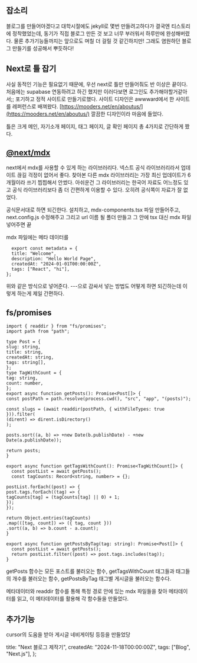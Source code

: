 ## 잡소리

블로그를 만들어야겠다고 대학시절에도 jekyll로 몇번 만들려고하다가 결국엔 티스토리에 정착했었는데, 동기가 직접 블로그 만든 것 보고 너무 부러워서 하루만에 완성해버렸다. 물론 추가기능들까지는 앞으로도 며칠 더 걸릴 것 같긴하지만! 그래도 염원하던 블로그 만들기를 성공해서 뿌듯하다!

## Next로 틀 잡기

사실 동적인 기능은 필요없기 때문에, 우선 next로 틀만 만들어줘도 반 이상은 끝이다. 처음에는 supabase 연동하려고 하긴 했지만 이러다보면 로그인도 추가해야할거같아서;; 포기하고 정적 사이트로 만들기로했다.
사이트 디자인은 awwward에서 한 사이트를 레퍼런스로 배껴왔다. [https://mooders.net/en/aboutus/](https://mooders.net/en/aboutus/) 깔끔한 디자인이라 마음에 들었다.

틀은 크게 메인, 자기소개 페이지, 태그 페이지, 글 확인 페이지 총 4가지로 간단하게 짰다.

## [@next/mdx](https://nextjs.org/docs/app/building-your-application/configuring/mdx)

next에서 mdx를 사용할 수 있게 하는 라이브러리다. 넥스트 공식 라이브러리라서 업데이트 끊길 걱정이 없어서 좋다. 찾아본 다른 mdx 라이브러리는 가장 최신 업데이트가 6개월이라 쓰기 찝찝해서 안썼다. 아쉬운건 그 라이브러리는 한국어 자료도 어느정도 있고 공식 라이브러리보다 좀 더 간편하게 이용할 수 있다. 오히려 공식쪽이 자료가 잘 없었다.

공식문서대로 하면 되긴한다. 설치하고, mdx-components.tsx 파일 만들어주고, next.config.js 수정해주고 그리고 url 이름 될 폴더 만들고 그 안에 tsx 대신 mdx 파일 넣어주면 끝

mdx 파일에는 메타 데이터를

```
  export const metadata = {
  title: "Welcome",
  description: "Hello World Page",
  createdAt: "2024-01-01T00:00:00Z",
  tags: ["React", "hi"],
};
```

위와 같은 방식으로 넣어준다. ---으로 감싸서 넣는 방법도 어떻게 하면 되긴하는데 이렇게 하는게 제일 간편하다.

## fs/promises

```
import { readdir } from "fs/promises";
import path from "path";

type Post = {
slug: string,
title: string,
createdAt: string,
tags: string[],
};
type TagWithCount = {
tag: string,
count: number,
};
export async function getPosts(): Promise<Post[]> {
const postPath = path.resolve(process.cwd(), "src", "app", "(posts)");

const slugs = (await readdir(postPath, { withFileTypes: true })).filter(
(dirent) => dirent.isDirectory()
);

posts.sort((a, b) => +new Date(b.publishDate) - +new Date(a.publishDate));

return posts;
}

export async function getTagsWithCount(): Promise<TagWithCount[]> {
  const postList = await getPosts();
  const tagCounts: Record<string, number> = {};

postList.forEach((post) => {
post.tags.forEach((tag) => {
tagCounts[tag] = (tagCounts[tag] || 0) + 1;
});
});

return Object.entries(tagCounts)
.map(([tag, count]) => ({ tag, count }))
.sort((a, b) => b.count - a.count);
}

export async function getPostsByTag(tag: string): Promise<Post[]> {
  const postList = await getPosts();
  return postList.filter((post) => post.tags.includes(tag));
}
```

getPosts 함수는 모든 포스트를 불러오는 함수, getTagsWithCount 태그들과 태그들의 개수를 불러오는 함수, getPostsByTag 태그별 게시글을 불러오는 함수다.

메타데이터와 readdir 함수를 통해 특정 경로 안에 있는 mdx 파일들을 찾아 메타데이터를 읽고, 이 메타데이터를 활용해 각 함수들을 만들었다.

## 추가기능

cursor의 도움을 받아 게시글 네비게이팅 등등을 만들었당

  title: "Next 블로그 제작기",
  createdAt: "2024-11-18T00:00:00Z",
  tags: ["Blog", "Next.js"],
};
